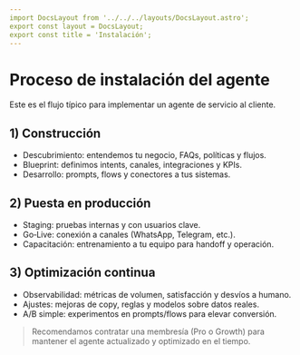 ```yaml
---
import DocsLayout from '../../../layouts/DocsLayout.astro';
export const layout = DocsLayout;
export const title = 'Instalación';
---
```


# Proceso de instalación del agente

Este es el flujo típico para implementar un agente de servicio al cliente.

## 1) Construcción

- Descubrimiento: entendemos tu negocio, FAQs, políticas y flujos.
- Blueprint: definimos intents, canales, integraciones y KPIs.
- Desarrollo: prompts, flows y conectores a tus sistemas.

## 2) Puesta en producción

- Staging: pruebas internas y con usuarios clave.
- Go‑Live: conexión a canales (WhatsApp, Telegram, etc.).
- Capacitación: entrenamiento a tu equipo para handoff y operación.

## 3) Optimización continua

- Observabilidad: métricas de volumen, satisfacción y desvíos a humano.
- Ajustes: mejoras de copy, reglas y modelos sobre datos reales.
- A/B simple: experimentos en prompts/flows para elevar conversión.

> Recomendamos contratar una membresía (Pro o Growth) para mantener el agente actualizado y optimizado en el tiempo.
